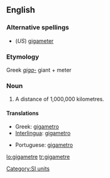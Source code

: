 ==English==

===Alternative spellings===
* (''US'') [[gigameter]]

===Etymology===
Greek ''[[giga-]]'' giant + meter

===Noun===
{{en-noun}}

# {{chiefly|International|British|Canadian}} A distance of 1,000,000 kilometres.

====Translations====
{{trans-top|a distance of 1,000,000 kilometres}}
* Greek: [[gigametro]]
* [[Interlingua]]: [[gigametro]]
{{trans-mid}}
* Portuguese: [[gigametro]]
{{trans-bottom}}

[[Category:SI units]]

[[lo:gigametre]]
[[tr:gigametre]]
